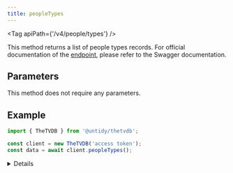 ```yaml
---
title: peopleTypes
---
```



<Tag apiPath={'/v4/people/types'} />

This method returns a list of people types records. For official documentation of the
[endpoint](https://thetvdb.github.io/v4-api/#/People%20Types/getAllPeopleTypes), please refer to the Swagger
documentation.

## Parameters

This method does not require any parameters.

## Example

```js {4}
import { TheTVDB } from '@untidy/thetvdb';

const client = new TheTVDB('access token');
const data = await client.peopleTypes();
```

<Details>

```js
{
  status: 'success',
  data: [
    {
      id: 3,
      name: 'Actor'
    },
    {
      id: 6,
      name: 'Creator'
    },
    // ...
  ],
};
```

</Details>
